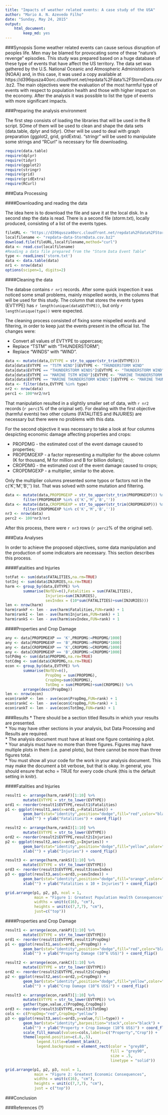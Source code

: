 ```yaml
---
title: "Impacts of weather related events: A case study of the USA"
author: "Mario A. N. Azevedo Filho"
date: "Sunday, May 24, 2015"
output: 
    html_document:
        keep_md: yes
---
```


###Synopsis
Some weather related events can cause serious disruption of peoples life. Men may be blamed for provocating some of these "nature's revenge" episodies. This study was prepared based on a huge database of these type of events that have affect the US territory. The data set was gathered by the U.S. National Oceanic and Atmospheric Administration's (NOAA) and, in this case,  it was used a copy available at https://d396qusza40orc.cloudfront.net/repdata%2Fdata%2FStormData.csv.bz2. The main objectives were the evaluation of the most harmful type of events with respect to population health and those with higher impact on the economy. After the analysis it was possible to list the type of events with more significant impacts.

###Preparing the analysis environment

The first step consists of loading the libraries that will be used in the R script. SOme of them will be used to clean and shape the data sets (data.table, dplyr and tidyr). Other will be used to deal with graph preparation (ggplot2, grid, gridExtra). "stringr" will be used to manipulate some strings and "RCurl" is necessary for file downloading.


```r
require(data.table)
require(dplyr)
require(tidyr)
require(ggplot2)
require(stringr)
require(grid)
require(gridExtra)
require(RCurl)
```

###Data Processing

####Downloading and reading the data

The idea here is to download the file and save it at the local disk. In a second step the data is read. There is a second file (storm.txt), locally produced, consisting of a list of the events types.


```r
fileURL <- "https://d396qusza40orc.cloudfront.net/repdata%2Fdata%2FStormData.csv.bz2"
localfilename <- "repdata-data-StormData.csv.bz2"
download.file(fileURL,localfilename,method="curl")
data <- read.csv(localfilename)
#Reading a data file prepared from the "Storm Data Event Table"
type <- readLines('storm.txt')
data <- data.table(data)
nr1 <- nrow(data)
options(scipen=1, digits=2)
```

####Cleaning the data

The databse contains `r nr1` records. After some quick inspection it was noticed some small problems, mainly mispelled words, in the columns that will be used for this study. The column that stores the events types (EVTYPE) has `r length(unique(data$EVTYPE))`, but only `r length(unique(type))` were expected.

The cleaning process consisted of fixing some mispelled words and filtering, in order to keep just the events present in the official list. The changes were:  

* Convert all values of EVTYPE to uppercase;  
* Replace "TSTM" with "THUNDERSTORM";  
* Replace "WINDS" with "WIND".  

```r
data <- mutate(data,EVTYPE = str_to_upper(str_trim(EVTYPE)))
data[data$EVTYPE == "TSTM WIND"]$EVTYPE <- "THUNDERSTORM WIND"
data[data$EVTYPE == "THUNDERSTORM WINDS"]$EVTYPE <- "THUNDERSTORM WIND"
data[data$EVTYPE == "MARINE TSTM WIND"]$EVTYPE <- "MARINE THUNDERSTORM WIND"
data[data$EVTYPE == "MARINE THUNDERSTORM WINDS"]$EVTYPE <- "MARINE THUNDERSTORM WIND"
data <- filter(data,EVTYPE %in% type)
nr2 <- nrow(data)
perc1 <- 100*nr2/nr1
```

That manipulation resulted in a slightily smaller set of data, with `r nr2` records (`r perc1`% of the original set). For dealing with the first objective (harmful events) two other colums (FATALITIES and INJURIES) are necessary but there were no problems with this data. 

For the second objective it was necessary to take a look at four columns despicting economic damage affecting properties and crops:

* PROPDMG - the estimated cost of the event damage caused to properties;  
* PROPDMGEXP - a factor representing a multiplier for the above column (K for thousand, M for million and B for billion dollars);  
* CROPDMG - the estimated cost of the event damage caused to crops;  
* CROPDMGEXP - a multiplier, similar to the above.  

Only the multiplier columns presented some typos or factors not in the c('K','M','B','') list. That was solved with some mutation and filtering.  

```r
data <- mutate(data,PROPDMGEXP = str_to_upper(str_trim(PROPDMGEXP))) %>% 
        filter(PROPDMGEXP %in% c('K','M','B','')) 
data <- mutate(data,CROPDMGEXP = str_to_upper(str_trim(CROPDMGEXP))) %>% 
        filter(CROPDMGEXP %in% c('K','M','B',''))
nr3 <- nrow(data)
perc2 <- 100*nr3/nr1
```

After this process, there were `r nr3` rows (`r perc2`% of the original set). 

###Data Analyses

In order to achieve the proposed objectives, some data manipulation and the production of some indicators are necessary. This section describes this process.

####Fatalities and Injuries

```r
totFat <- sum(data$FATALITIES,na.rm=TRUE)
totInj <- sum(data$INJURIES,na.rm=TRUE)
harm <- group_by(data,EVTYPE) %>% 
        summarise(NofEV=n(),Fatalities = sum(FATALITIES),
                  Injuries=sum(INJURIES),
                  sevIndex = (10*sum(FATALITIES)+sum(INJURIES))) 
len <- nrow(harm)
harm$rankF <- len - ave(harm$Fatalities,FUN=rank) + 1
harm$rankI <- len - ave(harm$Injuries,FUN=rank) + 1
harm$rankS <- len - ave(harm$sevIndex,FUN=rank) + 1
```

####Properties and Crop Damage

```r
any <- data[PROPDMGEXP == 'K',PROPDMG:=PROPDMG/1000]
any <- data[PROPDMGEXP == 'B',PROPDMG:=PROPDMG*1000]
any <- data[CROPDMGEXP == 'K',CROPDMG:=CROPDMG/1000]
any <- data[CROPDMGEXP == 'B',CROPDMG:=CROPDMG*1000]
totPdmg <- sum(data$PROPDMG,na.rm=TRUE)
totCdmg <- sum(data$CROPDMG,na.rm=TRUE)
econ <- group_by(data,EVTYPE) %>% 
        summarise(NofEV=n(),
                  PropDmg = sum(PROPDMG),
                  CropDmg=sum(CROPDMG),
                  TotDmg = sum(PROPDMG)+sum(CROPDMG)) %>%
        arrange(desc(PropDmg))
len <- nrow(econ)
econ$rankP <- len - ave(econ$PropDmg,FUN=rank) + 1
econ$rankC <- len - ave(econ$CropDmg,FUN=rank) + 1
econ$rankT <- len - ave(econ$TotDmg,FUN=rank) + 1
```

###Results
* There should be a section titled Results in which your results are presented.  
* You may have other sections in your analysis, but Data Processing and Results are required.  
* The analysis document must have at least one figure containing a plot.  
* Your analyis must have no more than three figures. Figures may have multiple plots in them (i.e. panel plots), but there cannot be more than three figures total.  
* You must show all your code for the work in your analysis document. This may make the document a bit verbose, but that is okay. In general, you should ensure that echo = TRUE for every code chunk (this is the default setting in knitr).  


####Fatalities and Injuries
```r
result1 <- arrange(harm,rankF)[1:10] %>% 
        mutate(EVTYPE = str_to_lower(EVTYPE))
ord1 <- reorder(result1$EVTYPE,result1$Fatalities)
p1 <- ggplot(result1,aes(x=ord1,y=Fatalities)) + 
        geom_bar(stat="identity",position="dodge",fill="red",color="black") + 
        xlab("") + ylab("Fatalities") + coord_flip()

result2 <- arrange(harm,rankI)[1:10] %>% 
        mutate(EVTYPE = str_to_lower(EVTYPE))
ord2 <- reorder(result2$EVTYPE,result2$Injuries)
p2 <- ggplot(result2,aes(x=ord2,y=Injuries)) + 
        geom_bar(stat="identity",position="dodge",fill="yellow",color="black") + 
        xlab("") + ylab("Injuries") + coord_flip()

result3 <- arrange(harm,rankS)[1:10] %>% 
        mutate(EVTYPE = str_to_lower(EVTYPE))
ord3 <- reorder(result3$EVTYPE,result3$sevIndex)
p3 <- ggplot(result3,aes(x=ord3,y=sevIndex)) + 
        geom_bar(stat="identity",position="dodge",fill="orange",color="black") + 
        xlab("") + ylab("Fatalities x 10 + Injuries") + coord_flip()

grid.arrange(p1, p2, p3, ncol = 1, 
             main = "Figure 1: Greatest Population Health Consequences",
             widths = unit(c(16), "cm"),
             heights = unit(c(7,7,7), "cm"),
             just=c("top"))
```

####Properties and Crop Damage
```r
result1 <- arrange(econ,rankP)[1:10] %>% 
        mutate(EVTYPE = str_to_lower(EVTYPE))
ord1 <- reorder(result1$EVTYPE,result1$PropDmg)
p1 <- ggplot(result1,aes(x=ord1,y=PropDmg)) + 
        geom_bar(stat="identity",position="dodge",fill="red",color="black") + 
        xlab("") + ylab("Property Damage (10^6 US$)") + coord_flip()

result2 <- arrange(econ,rankC)[1:10] %>% 
        mutate(EVTYPE = str_to_lower(EVTYPE))
ord2 <- reorder(result2$EVTYPE,result2$CropDmg)
p2 <- ggplot(result2,aes(x=ord2,y=CropDmg)) + 
        geom_bar(stat="identity",position="dodge",fill="yellow",color="black") + 
        xlab("") + ylab("Crop Damage (10^6 US$)") + coord_flip()

result3 <- arrange(econ,rankT)[1:10] %>% 
        mutate(EVTYPE = str_to_lower(EVTYPE)) %>% 
        gather(type,value,c(PropDmg,CropDmg))
ord3 <- reorder(result3$EVTYPE,result3$TotDmg)
cols <- c(PropDmg="red",CropDmg="yellow")
p3 <- ggplot(result3,aes(x=ord3,y=value,fill=type)) + 
        geom_bar(stat="identity",barposition="stack",color="black") + 
        xlab("") + ylab("Property + Crop Damage (10^6 US$)") + coord_flip() +
        scale_fill_manual(values=cols,labels=c("Property","Crop")) +
        theme(legend.position=c(.8,.5),
              legend.title=element_blank(),
              legend.background = element_rect(color = "grey80", 
                                               fill = "grey90", 
                                               size = .5, 
                                               linetype = "solid"))

grid.arrange(p1, p2, p3, ncol = 1, 
             main = "Figure 2: Greatest Economic Consequences",
             widths = unit(c(16), "cm"),
             heights = unit(c(7,7,7), "cm"),
             just = c("top"))
```

###Conclusion

###References (?)


